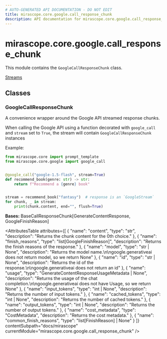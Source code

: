 ```yaml
---
# AUTO-GENERATED API DOCUMENTATION - DO NOT EDIT
title: mirascope.core.google.call_response_chunk
description: API documentation for mirascope.core.google.call_response_chunk
---
```


# mirascope.core.google.call_response_chunk

<ApiType type="Module" />

This module contains the `GoogleCallResponseChunk` class.

<Info title="Usage">

[Streams](/docs/mirascope/learn/streams#handling-streamed-responses)

</Info>

## Classes

### GoogleCallResponseChunk

<ApiType type="Class" />

A convenience wrapper around the Google API streamed response chunks.

When calling the Google API using a function decorated with `google_call` and
`stream` set to `True`, the stream will contain `GoogleCallResponseChunk` instances

Example:

```python
from mirascope.core import prompt_template
from mirascope.core.google import google_call


@google_call("google-1.5-flash", stream=True)
def recommend_book(genre: str) -> str:
    return f"Recommend a {genre} book"


stream = recommend_book("fantasy")  # response is an `GoogleStream`
for chunk, _ in stream:
    print(chunk.content, end="", flush=True)
```

**Bases:** BaseCallResponseChunk[GenerateContentResponse, GoogleFinishReason]

<AttributesTable
  attributes={[
  {
    "name": "content",
    "type": "str",
    "description": "Returns the chunk content for the 0th choice."
  },
  {
    "name": "finish_reasons",
    "type": "list[GoogleFinishReason]",
    "description": "Returns the finish reasons of the response."
  },
  {
    "name": "model",
    "type": "str | None",
    "description": "Returns the model name.\n\ngoogle.generativeai does not return model, so we return None"
  },
  {
    "name": "id",
    "type": "str | None",
    "description": "Returns the id of the response.\n\ngoogle.generativeai does not return an id"
  },
  {
    "name": "usage",
    "type": "GenerateContentResponseUsageMetadata | None",
    "description": "Returns the usage of the chat completion.\n\ngoogle.generativeai does not have Usage, so we return None"
  },
  {
    "name": "input_tokens",
    "type": "int | None",
    "description": "Returns the number of input tokens."
  },
  {
    "name": "cached_tokens",
    "type": "int | None",
    "description": "Returns the number of cached tokens."
  },
  {
    "name": "output_tokens",
    "type": "int | None",
    "description": "Returns the number of output tokens."
  },
  {
    "name": "cost_metadata",
    "type": "CostMetadata",
    "description": "Returns the cost metadata."
  },
  {
    "name": "common_finish_reasons",
    "type": "list[FinishReason] | None"
  }
]}
  contentSubpath="docs/mirascope"
  currentModule="mirascope.core.google.call_response_chunk"
/>



